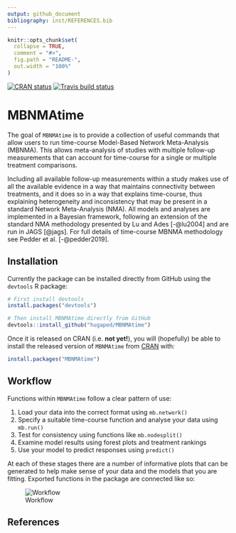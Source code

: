 ```yaml
---
output: github_document
bibliography: inst/REFERENCES.bib
---
```


<!-- README.md is generated from README.Rmd. Please edit that file -->

```r
knitr::opts_chunk$set(
  collapse = TRUE,
  comment = "#>",
  fig.path = "README-",
  out.width = "100%"
)
```

<!-- badges: start -->
[![CRAN status](https://www.r-pkg.org/badges/version/MBNMAtime)](https://CRAN.R-project.org/package=MBNMAtime)
[![Travis build status](https://travis-ci.com/hugaped/MBNMAtime.svg?branch=master)](https://travis-ci.com/hugaped/MBNMAtime)
<!-- badges: end -->

# MBNMAtime

The goal of `MBNMAtime` is to provide a collection of useful commands that allow users to run time-course Model-Based Network Meta-Analysis (MBNMA). This allows meta-analysis of studies with multiple follow-up measurements that can account for time-course for a single or multiple treatment comparisons.

Including all available follow-up measurements within a study makes use of all the available evidence in a way that maintains connectivity between treatments, and it does so in a way that explains time-course, thus explaining heterogeneity and inconsistency that may be present in a standard Network Meta-Analysis (NMA). All models and analyses are implemented in a Bayesian framework, following an extension of the standard NMA methodology presented by Lu and Ades [-@lu2004] and are run in JAGS [@jags]. For full details of time-course MBNMA methodology see Pedder et al. [-@pedder2019].


## Installation

Currently the package can be installed directly from GitHub using the `devtools` R package:

``` r
# First install devtools
install.packages("devtools")

# Then install MBNMAtime directly from GitHub
devtools::install_github("hugaped/MBNMAtime")
```

Once it is released on CRAN (i.e. **not yet!**), you will (hopefully) be able to install the released version of `MBNMAtime` from [CRAN](https://CRAN.R-project.org) with:

``` r
install.packages("MBNMAtime")
```

## Workflow

Functions within `MBNMAtime` follow a clear pattern of use:

1. Load your data into the correct format using `mb.network()`
2. Specify a suitable time-course function and analyse your data using `mb.run()`
3. Test for consistency using functions like `mb.nodesplit()`
4. Examine model results using forest plots and treatment rankings
5. Use your model to predict responses using `predict()`

At each of these stages there are a number of informative plots that can be generated to help make sense of your data and the models that you are fitting. Exported functions in the package are connected like so:

![Workflow](man/figures/functionstructure.png)

## References
